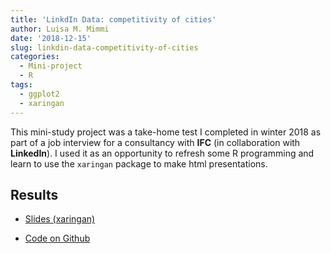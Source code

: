 ```yaml
---
title: 'LinkdIn Data: competitivity of cities'
author: Luisa M. Mimmi
date: '2018-12-15'
slug: linkdin-data-competitivity-of-cities
categories:
  - Mini-project
  - R
tags:
  - ggplot2
  - xaringan
---
```



This mini-study project was a take-home test I completed in winter 2018 as part of a job interview for a consultancy with **IFC** (in collaboration with **LinkedIn**). I used it as an opportunity to refresh some R programming and learn to use the `xaringan` package to make html presentations.

## Results

- [Slides (xaringan)](https://lulliter.github.io/Linkedin/slides/Linkedin-Pres-LMM.html#1)

- [Code on Github](https://github.com/Lulliter/Linkedin)

